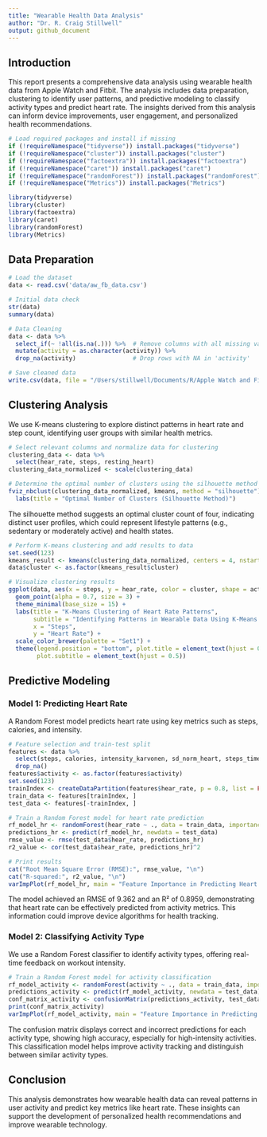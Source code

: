```yaml
---
title: "Wearable Health Data Analysis"
author: "Dr. R. Craig Stillwell"
output: github_document
---
```


## Introduction

This report presents a comprehensive data analysis using wearable health data from Apple Watch and Fitbit. The analysis includes data preparation, clustering to identify user patterns, and predictive modeling to classify activity types and predict heart rate. The insights derived from this analysis can inform device improvements, user engagement, and personalized health recommendations.

```r
# Load required packages and install if missing
if (!requireNamespace("tidyverse")) install.packages("tidyverse")
if (!requireNamespace("cluster")) install.packages("cluster")
if (!requireNamespace("factoextra")) install.packages("factoextra")
if (!requireNamespace("caret")) install.packages("caret")
if (!requireNamespace("randomForest")) install.packages("randomForest")
if (!requireNamespace("Metrics")) install.packages("Metrics")

library(tidyverse)
library(cluster)
library(factoextra)
library(caret)
library(randomForest)
library(Metrics)
```

## Data Preparation

```r
# Load the dataset
data <- read.csv('data/aw_fb_data.csv')

# Initial data check
str(data)
summary(data)

# Data Cleaning
data <- data %>%
  select_if(~ !all(is.na(.))) %>%  # Remove columns with all missing values
  mutate(activity = as.character(activity)) %>%
  drop_na(activity)                # Drop rows with NA in 'activity'

# Save cleaned data
write.csv(data, file = "/Users/stillwell/Documents/R/Apple Watch and Fitbit Health Data Portfolio/data/cleaned_aw_fb_data.csv")
```

## Clustering Analysis

We use K-means clustering to explore distinct patterns in heart rate and step count, identifying user groups with similar health metrics.

```r
# Select relevant columns and normalize data for clustering
clustering_data <- data %>%
  select(hear_rate, steps, resting_heart)
clustering_data_normalized <- scale(clustering_data)

# Determine the optimal number of clusters using the silhouette method
fviz_nbclust(clustering_data_normalized, kmeans, method = "silhouette") +
  labs(title = "Optimal Number of Clusters (Silhouette Method)")
```

The silhouette method suggests an optimal cluster count of four, indicating distinct user profiles, which could represent lifestyle patterns (e.g., sedentary or moderately active) and health states.

```r
# Perform K-means clustering and add results to data
set.seed(123)
kmeans_result <- kmeans(clustering_data_normalized, centers = 4, nstart = 25)
data$cluster <- as.factor(kmeans_result$cluster)

# Visualize clustering results
ggplot(data, aes(x = steps, y = hear_rate, color = cluster, shape = activity)) +
  geom_point(alpha = 0.7, size = 3) +
  theme_minimal(base_size = 15) +
  labs(title = "K-Means Clustering of Heart Rate Patterns",
       subtitle = "Identifying Patterns in Wearable Data Using K-Means Clustering",
       x = "Steps",
       y = "Heart Rate") +
  scale_color_brewer(palette = "Set1") +
  theme(legend.position = "bottom", plot.title = element_text(hjust = 0.5, face = "bold"),
        plot.subtitle = element_text(hjust = 0.5))
```

## Predictive Modeling

### Model 1: Predicting Heart Rate

A Random Forest model predicts heart rate using key metrics such as steps, calories, and intensity.

```r
# Feature selection and train-test split
features <- data %>%
  select(steps, calories, intensity_karvonen, sd_norm_heart, steps_times_distance, activity, hear_rate) %>%
  drop_na()
features$activity <- as.factor(features$activity)
set.seed(123)
trainIndex <- createDataPartition(features$hear_rate, p = 0.8, list = FALSE)
train_data <- features[trainIndex, ]
test_data <- features[-trainIndex, ]

# Train a Random Forest model for heart rate prediction
rf_model_hr <- randomForest(hear_rate ~ ., data = train_data, importance = TRUE)
predictions_hr <- predict(rf_model_hr, newdata = test_data)
rmse_value <- rmse(test_data$hear_rate, predictions_hr)
r2_value <- cor(test_data$hear_rate, predictions_hr)^2

# Print results
cat("Root Mean Square Error (RMSE):", rmse_value, "\n")
cat("R-squared:", r2_value, "\n")
varImpPlot(rf_model_hr, main = "Feature Importance in Predicting Heart Rate")
```

The model achieved an RMSE of 9.362 and an R² of 0.8959, demonstrating that heart rate can be effectively predicted from activity metrics. This information could improve device algorithms for health tracking.

### Model 2: Classifying Activity Type

We use a Random Forest classifier to identify activity types, offering real-time feedback on workout intensity.

```r
# Train a Random Forest model for activity classification
rf_model_activity <- randomForest(activity ~ ., data = train_data, importance = TRUE)
predictions_activity <- predict(rf_model_activity, newdata = test_data)
conf_matrix_activity <- confusionMatrix(predictions_activity, test_data$activity)
print(conf_matrix_activity)
varImpPlot(rf_model_activity, main = "Feature Importance in Predicting Activity Type")
```

The confusion matrix displays correct and incorrect predictions for each activity type, showing high accuracy, especially for high-intensity activities. This classification model helps improve activity tracking and distinguish between similar activity types.

## Conclusion

This analysis demonstrates how wearable health data can reveal patterns in user activity and predict key metrics like heart rate. These insights can support the development of personalized health recommendations and improve wearable technology.